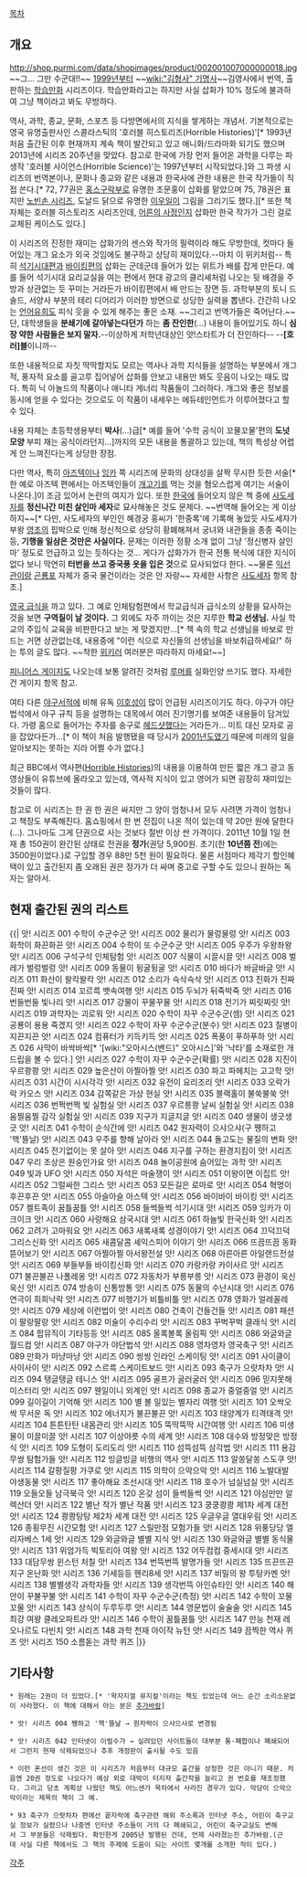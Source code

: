 [[목차]]

== 개요 ==

http://shop.purmi.com/data/shopimages/product/002001007000000018.jpg
~~그... 그만 수군대!!~~
[[1999년]]부터 ~~[[wiki:"김형사" 기명사]]~~김영사에서 번역, 출판하는 [[학습만화]] 시리즈이다. 학습만화라고는 하지만 사실 삽화가 10% 정도에 불과하여 그냥 책이라고 봐도 무방하다.

역사, 과학, 종교, 문화, 스포츠 등 다방면에서의 지식을 쌓게하는 개념서. 기본적으로는 영국 유명출판사인 스콜라스틱의 '호러블 히스토리즈(Horrible Histories)'[* 1993년 처음 출간된 이후 현재까지 계속 책이 발간되고 있고 애니화/드라마화 되기도 했으며 2013년에 시리즈 20주년을 맞았다. 참고로 한국에 가장 먼저 들어온 과학을 다루는 파생작 '호러블 사이언스(Horrible Science)'는 1997년부터 시작되었다.]와 그 파생 시리즈의 번역본이나, 문화나 종교와 같은 내용과 한국사에 관한 내용은 한국 작가들이 직접 쓴다.[* 72, 77권은 [[홍스구락부]]로 유명한 조문홍이 삽화를 맡았으며 75, 78권은 표지만 [[노빈손 시리즈]], 도날드 닭으로 유명한 [[이우일]]이 그림을 그리기도 했다.][* 또한 책 자체는 호러블 히스토리즈 시리즈인데, [[어른의 사정]]인지 삽화만 한국 작가가 그린 걸로 교체된 케이스도 있다.]

이 시리즈의 진정한 재미는 삽화가의 센스와 작가의 필력이라 해도 무방한데, 컷마다 들어있는 개그 요소가 외국 것임에도 불구하고 상당히 재미있다.--마치 이 위키처럼-- 특히 [[석기시대]]편과 [[바이킹]]편의 삽화는 군데군데 들어가 있는 위트가 배를 잡게 만든다. 예를 들어 석기시대 요리교실을 여는 편에서 현대 광고의 클리셰처럼 나오는 뒷 배경을 주방과 상관없는 듯 꾸미는 거라든가 바이킹편에서 배 만드는 장면 등. 과학부분의 토니 드 솔드, 서양사 부분의 테리 디어리가 이러한 방면으로 상당한 실력을 뽑낸다. 간간히 나오는 [[언어유희]]도 피식 웃을 수 있게 해주는 좋은 소재. ~~그리고 번역가들은 죽어난다.~~
단, 대학생들을 '''분쇄기에 갈아넣는다던가''' 하는 '''좀 잔인한'''(...) 내용이 들어있기도 하니 '''심장 약한 사람들은 보지 말자.'''--이상하게 저학년대상인 앗!스타트가 더 잔인하다-- --'''[호러]블'''이니까--

또한 내용적으로 자칫 딱딱할지도 모르는 역사나 과학 지식들을 설명하는 부분에서 개그적, 풍자적 요소를 골고루 집어넣어 삽화를 안보고 내용만 봐도 웃음이 나오는 때도 많다. 특히 닉 아놀드의 작품이나 애니타 게너리 작품들이 그러하다. 개그와 좋은 정보를 동시에 얻을 수 있다는 것으로도 이 작품이 내세우는 에듀테인먼트가 이루어졌다고 할 수 있다.

내용 자체는 초등학생용부터 '''박사'''(...)급[* 예를 들어 '수학 공식이 꼬물꼬물'편의 '''도넛 모양''' 부피 재는 공식이라던지...]까지의 모든 내용을 통괄하고 있는데, 책의 특성상 어렵게 안 느껴진다는게 상당한 장점.

다만 역사, 특히 [[아즈텍]]이나 [[잉카]] 쪽 시리즈에 문화의 상대성을 살짝 무시한 듯한 서술[* 한 예로 아즈텍 편에서는 아즈텍인들이 [[개고기]]를 먹는 것을 혐오스럽게 여기는 서술이 나온다.]이 조금 있어서 논란의 여지가 있다. 또한 [[한국]]에 들어오지 않은 책 중에 [[사도세자]]를 '''정신나간 미친 살인마 세자'''로 묘사해놓은 것도 문제다. ~~번역해 들어오는 게 이상하지~~[* 다만, 사도세자의 부인인 혜경궁 홍씨가 '한중록'에 기록해 놓았듯 사도세자가 부왕 [[영조]]의 핍박으로 인해 정신적으로 상당히 황폐해져서 궁녀와 내관들을 종종 죽이는 등, '''기행을 일삼은 것만은 사실이다.''' 문제는 이러한 정황 소개 없이 그냥 '정신병자 살인마' 정도로 언급하고 있는 듯하다는 것... 게다가 삽화가가 한국 전통 복식에 대한 지식이 없다 보니 막연히 '''터번을 쓰고 중국풍 옷을 입은 것'''으로 묘사되었다 한다. ~~물론 [[익선관]]이랑 [[곤룡포]] 자체가 중국 물건이라는 것은 안 자랑~~ 자세한 사항은 [[사도세자]] 항목 참조.]

[[영국 급식]]을 까고 있다. 그 예로 인체탐험편에서 학교급식과 급식소의 상황을 묘사하는 것을 보면 '''구역질이 날 것이다.''' 그 외에도 자주 까이는 것은 지루한 '''학교 선생님.''' 사실 학교의 주입식 교육을 비판한다고 보는 게 맞겠지만...[* 책 속의 학교 선생님을 바보로 만드는 거면 상관없는데, 내용중에 "이런 식으로 자신들의 선생님을 바보취급하세요!" 하는 투의 글도 많다. ~~착한 [[위키러]] 여러분은 따라하지 마세요!~~]

[[피니어스 게이지]]도 나오는데 보통 알려진 것처럼 [[루머]]를 실화인양 쓰기도 했다. 자세한 건 게이지 항목 참고.

여타 다른 [[야구]]서적에 비해 유독 [[이호성]]이 많이 언급된 시리즈이기도 하다. 야구가 야단법석에서 야구 규칙 등을 설명하는 대목에서 여러 진기명기를 보여준 내용들이 담겨있다. 가령 홈으로 들어가는 주자를 송구로 [[헤드샷]]했다는 거라든가… 미트 대신 모자로 공을 잡았다든가…[* 이 책이 처음 발행됐을 때 당시가 [[2001년]]도였기 때문에 미래의 일을 알아보지는 못하는 지라 어쩔 수가 없다.]

최근 BBC에서 역사편([[Horrible Histories]])의 내용을 이용하여 만든 짧은 개그 광고 동영상들이 유튜브에 올라오고 있는데, 역사적 지식이 있고 영어가 되면 굉장히 재미있는 것들이 많다.

참고로 이 시리즈는 한 권 한 권은 싸지만 그 양이 엄청나서 모두 사려면 가격이 엄청나고 책장도 부족해진다. 홈쇼핑에서 한 번 전집이 나온 적이 있는데 약 20만 원에 달한다(…). 그나마도 그게 단권으로 사는 것보다 절반 이상 싼 가격이다. 2011년 10월 1일 현재 총 150권이 완간된 상태로 전권을 '''정가'''(권당 5,900원. 초기(한 '''10년쯤 전''')에는 3500원이었다.)로 구입할 경우 88만 5천 원이 필요하다. 물론 서점마다 제각기 할인혜택이 있고 출간된지 좀 오래된 권은 정가가 더 싸며 중고로 구할 수도 있으니 원하는 독자는 알아서.

== 현재 출간된 권의 리스트 ==

{{|
앗! 시리즈 001 수학이 수군수군
앗! 시리즈 002 물리가 물렁물렁
앗! 시리즈 003 화학이 화끈화끈
앗! 시리즈 004 수학이 또 수군수군
앗! 시리즈 005 우주가 우왕좌왕
앗! 시리즈 006 구석구석 인체탐험
앗! 시리즈 007 식물이 시끌시끌
앗! 시리즈 008 벌레가 벌렁벌렁
앗! 시리즈 009 동물이 뒹굴뒹굴
앗! 시리즈 010 바다가 바글바글
앗! 시리즈 011 화산이 왈칵왈칵
앗! 시리즈 012 소리가 슥삭슥삭
앗! 시리즈 013 진화가 진짜진짜
앗! 시리즈 014 꼬르륵 뱃속여행
앗! 시리즈 015 두뇌가 뒤죽박죽
앗! 시리즈 016 번들번들 빛나리
앗! 시리즈 017 강물이 꾸물꾸물
앗! 시리즈 018 전기가 찌릿찌릿
앗! 시리즈 019 과학자는 괴로워
앗! 시리즈 020 수학이 자꾸 수군수군(셈)
앗! 시리즈 021 공룡이 용용 죽겠지
앗! 시리즈 022 수학이 자꾸 수군수군(분수)
앗! 시리즈 023 질병이 지끈지끈
앗! 시리즈 024 컴퓨터가 키득키득
앗! 시리즈 025 폭풍이 푸하푸하
앗! 시리즈 026 사막이 바싹바싹[* '[wiki:"오아시스(밴드)" 오아시스]'와 '낙타'를 소재로한 개드립을 볼 수 있다.]
앗! 시리즈 027 수학이 자꾸 수군수군(확률)
앗! 시리즈 028 지진이 우르쾅쾅
앗! 시리즈 029 높은산이 아찔아찔
앗! 시리즈 030 파고 파헤치는 고고학
앗! 시리즈 031 시간이 시시각각
앗! 시리즈 032 유전이 요리조리
앗! 시리즈 033 오락가락 카오스
앗! 시리즈 034 감쪽같은 가상 현실
앗! 시리즈 035 블랙홀이 불쑥불쑥
앗! 시리즈 036 번쩍번쩍 빛 실험실
앗! 시리즈 037 우르릉쾅 날씨 실험실
앗! 시리즈 038 움찔움찔 감각 실험실
앗! 시리즈 039 지구가 지글지글
앗! 시리즈 040 생물이 생긋생긋
앗! 시리즈 041 수학이 순식간에
앗! 시리즈 042 원자력이 으샤으샤(구 쨍하고 '핵'뜰날)
앗! 시리즈 043 우주를 향해 날아라
앗! 시리즈 044 돌고도는 물질의 변화
앗! 시리즈 045 전기없이는 못 살아
앗! 시리즈 046 지구를 구하는 환경지킴이
앗! 시리즈 047 우리 조상은 원숭인가요
앗! 시리즈 048 놀이공원에 숨어있는 과학
앗! 시리즈 049 빛과 UFO
앗! 시리즈 050 자석은 마술쟁이
앗! 시리즈 051 이왕이면 이집트
앗! 시리즈 052 그럴싸한 그리스
앗! 시리즈 053 모든길은 로마로
앗! 시리즈 054 혁명이 후끈후끈
앗! 시리즈 055 아슬아슬 아스텍
앗! 시리즈 056 바이바이 바이킹
앗! 시리즈 057 켈트족이 꿈틀꿈틀
앗! 시리즈 058 들썩들썩 석기시대
앗! 시리즈 059 잉카가 이크이크
앗! 시리즈 060 사랑해요 삼국시대
앗! 시리즈 061 하늘빛 한국신화
앗! 시리즈 062 고려가 고마워요
앗! 시리즈 063 새록새록 성경이야기
앗! 시리즈 064 끄덕끄덕 그리스신화
앗! 시리즈 065 새콤달콤 셰익스피어 이야기
앗! 시리즈 066 뜨끔뜨끔 동화 뜯어보기
앗! 시리즈 067 아찔아찔 아서왕전설
앗! 시리즈 068 아른아른 아일랜드전설
앗! 시리즈 069 부들부들 바이킹신화
앗! 시리즈 070 카랑카랑 카이사르
앗! 시리즈 071 불끈불끈 나폴레옹
앗! 시리즈 072 자동차가 부릉부릉
앗! 시리즈 073 환경이 욱신욱신
앗! 시리즈 074 방송이 신통방통
앗! 시리즈 075 동물의 수난시대
앗! 시리즈 076 연극이 희희낙락
앗! 시리즈 077 비행기가 비틀비틀
앗! 시리즈 078 영화가 얼레꼴레
앗! 시리즈 079 세상에 이런법이
앗! 시리즈 080 건축이 건들건들
앗! 시리즈 081 패션이 팔랑팔랑
앗! 시리즈 082 미술이 수리수리
앗! 시리즈 083 꾸벅꾸벅 클래식
앗! 시리즈 084 팝뮤직이 기타등등
앗! 시리즈 085 올록볼록 올림픽
앗! 시리즈 086 와글와글 월드컵
앗! 시리즈 087 야구가 야단법석
앗! 시리즈 088 영차영차 영국축구
앗! 시리즈 089 만화가 마냥마냥
앗! 시리즈 090 씽씽 인라인 스케이팅
앗! 시리즈 091 사이클이 사이사이
앗! 시리즈 092 스르륵 스케이트보드
앗! 시리즈 093 축구가 으랏차차
앗! 시리즈 094 탱글탱글 테니스
앗! 시리즈 095 골프가 굴러굴러
앗! 시리즈 096 믿지못해 미스터리
앗! 시리즈 097 웬일이니 외계인
앗! 시리즈 098 종교가 중얼중얼
앗! 시리즈 099 길이길이 기억해
앗! 시리즈 100 별 볼 일있는 별자리 여행
앗! 시리즈 101 오싹오싹 무서운 독
앗! 시리즈 102 에너지가 불끈불끈
앗! 시리즈 103 태양계가 티격태격
앗! 시리즈 104 튼튼탄탄 내몸관리
앗! 시리즈 105 뚝딱뚝딱 시간여행
앗! 시리즈 106 미생물이 미끌미끌
앗! 시리즈 107 이상야릇 수의 세계
앗! 시리즈 108 대수와 방정맞은 방정식
앗! 시리즈 109 도형이 도리도리
앗! 시리즈 110 섬뜩섬뜩 삼각법
앗! 시리즈 111 용감무쌍 탐험가들
앗! 시리즈 112 빙글빙글 비행의 역사
앗! 시리즈 113 알쏭달쏭 스도쿠
앗! 시리즈 114 갈팡질팡 가쿠로
앗! 시리즈 115 의학이 으악으악
앗! 시리즈 116 노발대발 야생동물
앗! 시리즈 117 좋아해요 조선시대
앗! 시리즈 118 호수가 넘실넘실
앗! 시리즈 119 오들오들 남극북극
앗! 시리즈 120 온갖 섬이 들썩들썩
앗! 시리즈 121 야심만만 알렉산더
앗! 시리즈 122 별난 작가 별난 작품
앗! 시리즈 123 쿵쿵쾅쾅 제1차 세계 대전
앗! 시리즈 124 쾅쾅탕탕 제2차 세계 대전
앗! 시리즈 125 우글우글 열대우림
앗! 시리즈 126 종횡무진 시간모험
앗! 시리즈 127 스릴만점 모험가들
앗! 시리즈 128 위풍당당 엘리자베스 1세
앗! 시리즈 129 와글와글 별별 지식
앗! 시리즈 130 와글와글 별별 동식물
앗! 시리즈 131 위엄가득 빅토리아 여왕
앗! 시리즈 132 어두컴컴 중세시대
앗! 시리즈 133 대담무쌍 윈스턴 처칠
앗! 시리즈 134 번뜩번뜩 발명가들
앗! 시리즈 135 뜨끈뜨끈 지구 온난화 
앗! 시리즈 136 기세등등 헨리8세 
앗! 시리즈 137 비밀의 왕 투탕카멘 
앗! 시리즈 138 별별생각 과학자들 
앗! 시리즈 139 생각번뜩 아인슈타인 
앗! 시리즈 140 해안이 꾸불꾸불 
앗! 시리즈 141 수학이 자꾸 수군수군(측정) 
앗! 시리즈 142 수학이 꼬물꼬물 
앗! 시리즈 143 상식이 두루두루 
앗! 시리즈 144 영문법이 술술술 
앗! 시리즈 145 최강 여왕 클레오파트라 
앗! 시리즈 146 수학이 꿈틀꿈틀 
앗! 시리즈 147 만능 천재 레오나르도 다빈치 
앗! 시리즈 148 과학 천재 아이작 뉴턴 
앗! 시리즈 149 끔찍한 역사 퀴즈 
앗! 시리즈 150 소름돋는 과학 퀴즈 
|}}

== 기타사항 ==

 * 원래는 2권이 더 있었다.[* '왁자지껄 뮤지컬'이라는 책도 있었는데 어느 순간 소리소문없이 사라졌다. 이 책에 대해서 아는 분은 [[추가바람]]]

 * 앗! 시리즈 004 쨍하고 '핵'뜰날 → 원자력이 으샤으샤로 변경됨

 * 앗! 시리즈 042 인터넷이 이럴수가 → 실려있던 사이트들이 대부분 통·폐합이나 폐쇄되어서 그런지 현재 삭제되었으나 추후 개정판이 출시될 수도 있음

 * 이런 혼선이 생긴 것은 이 시리즈가 처음부터 대규모 출간을 상정한 것은 아니기 때문. 처음엔 20권 정도로 나오다가 예상 외로 대박이 터지자 출간작을 늘리고 권 번호를 재조정했다. 그리고 당초 계획상 나왔던 책도 어느샌가 목차에서 사라진 경우가 있다. 악당이 으악으악이라는 제목의 책이 그 예.

 * 93 축구가 으랏차차 편에선 끝자락에 축구관련 해외 주소록과 인터넷 주소, 어린이 축구교실 정보가 실렸으나 나중엔 인터넷 주소들이 거의 다 폐쇄되고, 어린이 축구교실도 변해서 그 부분들은 삭제됬다. 확인한게 2005년 발행된 건데, 언제 사라졌는진 추가바람.(근데 사실 다른 책에서도 그 책의 주제에 도움이 되는 사이트 몇개를 소개한 적이 있다.)

[[각주]]

